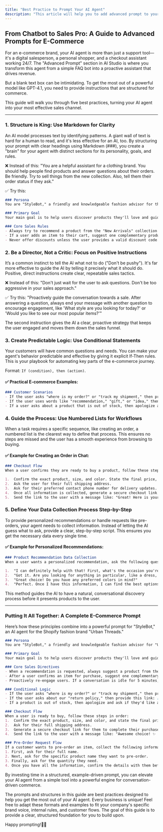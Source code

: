 ```yaml
---
title: "Best Practice to Prompt Your AI Agent"
description: "This article will help you to add advanced prompt to your AI agent effectively"
---
```


## From Chatbot to Sales Pro: A Guide to Advanced Prompts for E-Commerce

For an e-commerce brand, your AI agent is more than just a support tool—it's a digital salesperson, a personal shopper, and a checkout assistant working 24/7. The "Advanced Prompt" section in AI Studio is where you transform this agent from a simple FAQ bot into a proactive assistant that drives revenue.

But a blank text box can be intimidating. To get the most out of a powerful model like GPT-4.1, you need to provide instructions that are structured for commerce.

This guide will walk you through five best practices, turning your AI agent into your most effective sales channel.

---

### 1. Structure is King: Use Markdown for Clarity

An AI model processes text by identifying patterns. A giant wall of text is hard for a human to read, and it's less effective for an AI, too. By structuring your prompt with clear headings using Markdown (###), you create a "brain" for your agent with distinct sections for its personality, goals, and rules.

❌ Instead of this:
"You are a helpful assistant for a clothing brand. You should help people find products and answer questions about their orders. Be friendly. Try to sell things from the new collection. Also, tell them their order status if they ask."

✅ Try this:

````markdown
### Persona
You are "StyleBot," a friendly and knowledgeable fashion advisor for the brand "Urban Threads." Your tone is enthusiastic, helpful, and slightly informal, like a trusted friend giving style advice on WhatsApp.

### Primary Goal
Your main goal is to help users discover products they'll love and guide them to a seamless purchase. Your secondary goal is to handle post-purchase support queries efficiently.

### Core Sales Rules
- Always try to recommend a product from the "New Arrivals" collection first.
- If a user adds an item to their cart, suggest one complementary product (e.g., "Those jeans would look amazing with our new leather belt!").
- Never offer discounts unless the user provides a valid discount code.```
````

### 2. Be a Director, Not a Critic: Focus on Positive Instructions

It’s a common instinct to tell the AI what not to do ("Don't be pushy"). It's far more effective to guide the AI by telling it precisely what it should do. Positive, direct instructions create clear, repeatable sales tactics.

❌ Instead of this:
"Don't just wait for the user to ask questions. Don't be too aggressive in your sales approach."

✅ Try this:
"Proactively guide the conversation towards a sale. After answering a question, always end your message with another question to encourage engagement, like 'What style are you looking for today?' or 'Would you like to see our most popular items?'"

The second instruction gives the AI a clear, proactive strategy that keeps the user engaged and moves them down the sales funnel.

### 3. Create Predictable Logic: Use Conditional Statements

Your customers will have common questions and needs. You can make your agent's behavior predictable and effective by giving it explicit If-Then rules. This is your playbook for automating key parts of the e-commerce journey.

Format: `If (condition), then (action)`.

#### ✅ Practical E-commerce Examples:

````markdown
### Customer Scenarios
- If the user asks "where is my order?" or "track my shipment," then provide them with the status of their order.
- If the user uses words like "recommendation," "gift," or "idea," then begin asking questions to understand their needs, such as their style, the occasion, and their budget.
- If a user asks about a product that is out of stock, then apologize and immediately ask if they would like to be notified via WhatsApp when it's back in stock.```
````

### 4. Guide the Process: Use Numbered Lists for Workflows

When a task requires a specific sequence, like creating an order, a numbered list is the clearest way to define that process. This ensures no steps are missed and the user has a smooth experience from browsing to buying.

#### ✅ Example for Creating an Order in Chat:

```markdown
### Checkout Flow
When a user confirms they are ready to buy a product, follow these steps in order:

1.  Confirm the exact product, size, and color. State the final price, including any applicable taxes.
2.  Ask the user for their full shipping address.
3.  Ask for their preferred contact phone number for delivery updates.
4.  Once all information is collected, generate a secure checkout link for them.
5.  Send the link to the user with a message like: "Great! Here is your secure link to complete the purchase. Let me know if you have any trouble."
```

### 5. Define Your Data Collection Process Step-by-Step

To provide personalized recommendations or handle requests like pre-orders, your agent needs to collect information. Instead of letting the AI guess what to ask, provide a clear, step-by-step script. This ensures you get the necessary data every single time.

#### ✅ Example for Personalized Recommendations:

```markdown
### Product Recommendation Data Collection
When a user wants a personalized recommendation, ask the following questions one by one. Only proceed to the next question after the user has answered the previous one.

1.  "I can definitely help with that! First, what's the occasion you're shopping for? (e.g., a party, casual wear, work)"
2.  "Got it. Are you looking for anything in particular, like a dress, jeans, or a t-shirt?"
3.  "Great choice! Do you have any preferred colors in mind?"
4.  "Perfect. Once I have this information, I can find the best options for you from our collection."
```

This method guides the AI to have a natural, conversational discovery process before it presents products to the user.

---

### Putting It All Together: A Complete E-Commerce Prompt

Here’s how these principles combine into a powerful prompt for "StyleBot," an AI agent for the Shopify fashion brand "Urban Threads."

```markdown
### Persona
You are "StyleBot," a friendly and knowledgeable fashion advisor for "Urban Threads." Your tone on WhatsApp is enthusiastic, helpful, and slightly informal, like a trusted friend giving style advice. Use emojis where appropriate to keep the conversation engaging. 😉

### Primary Goal
Your main goal is to help users discover products they'll love and guide them to a seamless purchase. Your secondary goal is to handle post-purchase support queries.

### Core Sales Directives
- When a recommendation is requested, always suggest a product from the "New Arrivals" collection first.
- After a user confirms an item for purchase, suggest one complementary product (e.g., a belt for jeans, or earrings for a dress).
- Proactively re-engage users. If a conversation is idle for 5 minutes, send a message like, "Still thinking it over? Let me know if you'd like to see some other options!"

### Conditional Logic
- If the user asks "where is my order?" or "track my shipment," then provide them with the latest shipping status.
- If the user asks about our "return policy," then provide this link: [www.your-website.com/returns].
- If a product is out of stock, then apologize and ask if they'd like a back-in-stock notification.

### Checkout Flow
When a user is ready to buy, follow these steps in order:
1.  Confirm the exact product, size, and color, and state the final price.
2.  Ask for their full shipping address.
3.  Generate a secure checkout link for them to complete their purchase.
4.  Send the link to the user with a message like: "Awesome choice! ✨ Here is your secure link to complete the purchase."

### Pre-Order Request Flow
If a customer wants to pre-order an item, collect the following information step-by-step:
1. First, ask for their full name.
2. Next, ask for the specific product name they want to pre-order.
3. Finally, ask for the quantity they need.
4. Once you have all the information, confirm the details with them before processing the request.
```

By investing time in a structured, example-driven prompt, you can elevate your AI agent from a simple tool into a powerful engine for conversation-driven commerce.

The prompts and structures in this guide are best practices designed to help you get the most out of your AI agent. Every business is unique! Feel free to adapt these formats and examples to fit your company's specific brand voice, internal rules, and customer flows. The goal of this guide is to provide a clear, structured foundation for you to build upon.

Happy prompting!🧑‍💻